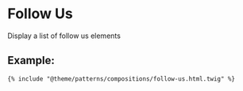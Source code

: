 # Follow Us

Display a list of follow us elements

## Example:

```
{% include "@theme/patterns/compositions/follow-us.html.twig" %}
```
